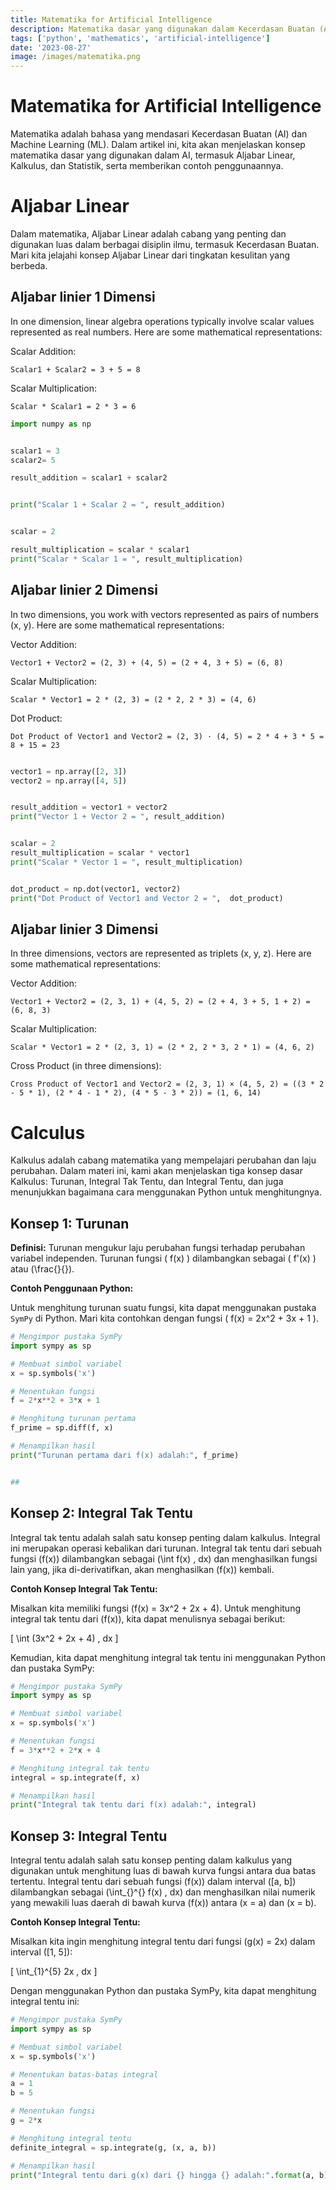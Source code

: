 ```yaml
---
title: Matematika for Artificial Intelligence
description: Matematika dasar yang digunakan dalam Kecerdasan Buatan (AI).
tags: ['python', 'mathematics', 'artificial-intelligence']
date: '2023-08-27'
image: /images/matematika.png
---
```


# Matematika for Artificial Intelligence

Matematika adalah bahasa yang mendasari Kecerdasan Buatan (AI) dan Machine Learning (ML). Dalam artikel ini, kita akan menjelaskan konsep matematika dasar yang digunakan dalam AI, termasuk Aljabar Linear, Kalkulus, dan Statistik, serta memberikan contoh penggunaannya.

# Aljabar Linear

Dalam matematika, Aljabar Linear adalah cabang yang penting dan digunakan luas dalam berbagai disiplin ilmu, termasuk Kecerdasan Buatan. Mari kita jelajahi konsep Aljabar Linear dari tingkatan kesulitan yang berbeda.

## Aljabar linier 1 Dimensi

In one dimension, linear algebra operations typically involve scalar values represented as real numbers. Here are some mathematical representations:

Scalar Addition:

```
Scalar1 + Scalar2 = 3 + 5 = 8
```

Scalar Multiplication:

```
Scalar * Scalar1 = 2 * 3 = 6
```

```python
import numpy as np


scalar1 = 3
scalar2= 5

result_addition = scalar1 + scalar2


print("Scalar 1 + Scalar 2 = ", result_addition)


scalar = 2

result_multiplication = scalar * scalar1
print("Scalar * Scalar 1 = ", result_multiplication)

```

## Aljabar linier 2 Dimensi

In two dimensions, you work with vectors represented as pairs of numbers (x, y). Here are some mathematical representations:

Vector Addition:

```
Vector1 + Vector2 = (2, 3) + (4, 5) = (2 + 4, 3 + 5) = (6, 8)

```

Scalar Multiplication:

```
Scalar * Vector1 = 2 * (2, 3) = (2 * 2, 2 * 3) = (4, 6)
```

Dot Product:

```
Dot Product of Vector1 and Vector2 = (2, 3) · (4, 5) = 2 * 4 + 3 * 5 = 8 + 15 = 23
```

```python

vector1 = np.array([2, 3])
vector2 = np.array([4, 5])


result_addition = vector1 + vector2
print("Vector 1 + Vector 2 = ", result_addition)


scalar = 2
result_multiplication = scalar * vector1
print("Scalar * Vector 1 = ", result_multiplication)


dot_product = np.dot(vector1, vector2)
print("Dot Product of Vector1 and Vector 2 = ",  dot_product)
```

## Aljabar linier 3 Dimensi

In three dimensions, vectors are represented as triplets (x, y, z). Here are some mathematical representations:

Vector Addition:

```
Vector1 + Vector2 = (2, 3, 1) + (4, 5, 2) = (2 + 4, 3 + 5, 1 + 2) = (6, 8, 3)
```

Scalar Multiplication:

```
Scalar * Vector1 = 2 * (2, 3, 1) = (2 * 2, 2 * 3, 2 * 1) = (4, 6, 2)
```

Cross Product (in three dimensions):

```
Cross Product of Vector1 and Vector2 = (2, 3, 1) × (4, 5, 2) = ((3 * 2 - 5 * 1), (2 * 4 - 1 * 2), (4 * 5 - 3 * 2)) = (1, 6, 14)

```

# Calculus

Kalkulus adalah cabang matematika yang mempelajari perubahan dan laju perubahan. Dalam materi ini, kami akan menjelaskan tiga konsep dasar Kalkulus: Turunan, Integral Tak Tentu, dan Integral Tentu, dan juga menunjukkan bagaimana cara menggunakan Python untuk menghitungnya.

## Konsep 1: Turunan

**Definisi:** Turunan mengukur laju perubahan fungsi terhadap perubahan variabel independen. Turunan fungsi \( f(x) \) dilambangkan sebagai \( f'(x) \) atau \(\frac{}{}\).

**Contoh Penggunaan Python:**

Untuk menghitung turunan suatu fungsi, kita dapat menggunakan pustaka `SymPy` di Python. Mari kita contohkan dengan fungsi \( f(x) = 2x^2 + 3x + 1 \).

```python
# Mengimpor pustaka SymPy
import sympy as sp

# Membuat simbol variabel
x = sp.symbols('x')

# Menentukan fungsi
f = 2*x**2 + 3*x + 1

# Menghitung turunan pertama
f_prime = sp.diff(f, x)

# Menampilkan hasil
print("Turunan pertama dari f(x) adalah:", f_prime)


##
```

## Konsep 2: Integral Tak Tentu

Integral tak tentu adalah salah satu konsep penting dalam kalkulus. Integral ini merupakan operasi kebalikan dari turunan. Integral tak tentu dari sebuah fungsi \(f(x)\) dilambangkan sebagai \(\int f(x) \, dx\) dan menghasilkan fungsi lain yang, jika di-derivatifkan, akan menghasilkan \(f(x)\) kembali.

**Contoh Konsep Integral Tak Tentu:**

Misalkan kita memiliki fungsi \(f(x) = 3x^2 + 2x + 4\). Untuk menghitung integral tak tentu dari \(f(x)\), kita dapat menulisnya sebagai berikut:

\[
\int (3x^2 + 2x + 4) \, dx
\]

Kemudian, kita dapat menghitung integral tak tentu ini menggunakan Python dan pustaka SymPy:

```python
# Mengimpor pustaka SymPy
import sympy as sp

# Membuat simbol variabel
x = sp.symbols('x')

# Menentukan fungsi
f = 3*x**2 + 2*x + 4

# Menghitung integral tak tentu
integral = sp.integrate(f, x)

# Menampilkan hasil
print("Integral tak tentu dari f(x) adalah:", integral)
```

## Konsep 3: Integral Tentu

Integral tentu adalah salah satu konsep penting dalam kalkulus yang digunakan untuk menghitung luas di bawah kurva fungsi antara dua batas tertentu. Integral tentu dari sebuah fungsi \(f(x)\) dalam interval \([a, b]\) dilambangkan sebagai \(\int\_{}^{} f(x) \, dx\) dan menghasilkan nilai numerik yang mewakili luas daerah di bawah kurva \(f(x)\) antara \(x = a\) dan \(x = b\).

**Contoh Konsep Integral Tentu:**

Misalkan kita ingin menghitung integral tentu dari fungsi \(g(x) = 2x\) dalam interval \([1, 5]\):

\[
\int\_{1}^{5} 2x \, dx
\]

Dengan menggunakan Python dan pustaka SymPy, kita dapat menghitung integral tentu ini:

```python
# Mengimpor pustaka SymPy
import sympy as sp

# Membuat simbol variabel
x = sp.symbols('x')

# Menentukan batas-batas integral
a = 1
b = 5

# Menentukan fungsi
g = 2*x

# Menghitung integral tentu
definite_integral = sp.integrate(g, (x, a, b))

# Menampilkan hasil
print("Integral tentu dari g(x) dari {} hingga {} adalah:".format(a, b), definite_integral)
```
